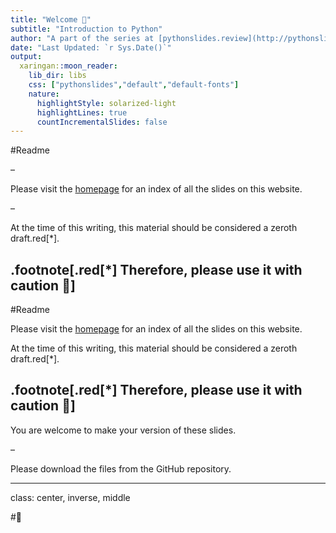 ```yaml
---
title: "Welcome 🤖"
subtitle: "Introduction to Python"
author: "A part of the series at [pythonslides.review](http://pythonslides.review)"
date: "Last Updated: `r Sys.Date()`"
output:
  xaringan::moon_reader:
    lib_dir: libs
    css: ["pythonslides","default","default-fonts"]
    nature:
      highlightStyle: solarized-light
      highlightLines: true
      countIncrementalSlides: false
---
```


#Readme

--

Please visit the [homepage](http://pythonslides.review) for an index of all the slides on this website.

--

At the time of this writing, this material should be considered a zeroth draft.red[*].



.footnote[.red[*] Therefore, please use it with caution 🤕]
---

#Readme

Please visit the [homepage](http://pythonslides.review) for an index of all the slides on this website.

At the time of this writing, this material should be considered a zeroth draft.red[*].

.footnote[.red[*] Therefore, please use it with caution 🤕]
--

You are welcome to make your version of these slides.

--

Please download the files from the GitHub repository.


---
class: center, inverse, middle

#🎉